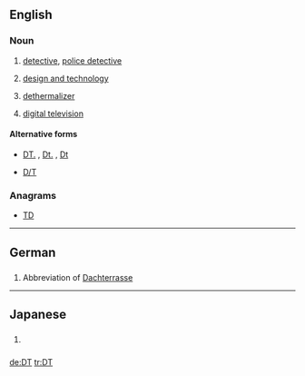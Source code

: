 ==English==
{{wikipedia}}

===Noun===
{{en-noun|~}}

# {{context|law enforcement|lang=en}} [[detective]], [[police detective]]
# {{context|education|lang=en}} [[design and technology]]
# {{context|aviation|lang=en}} [[dethermalizer]]
# [[digital television]]

====Alternative forms====
* {{sense|law enforcement}} [[DT.]] , [[Dt.]] , [[Dt]]
* {{sense|aviation}} [[D/T]]

===Anagrams===
* [[TD#English|TD]]

----

==German==

==={{abbreviation-old|de}}===
{{head|de|abbreviation}}

# Abbreviation of [[Dachterrasse]]

----
==Japanese==

==={{abbreviation-old|ja}}===
{{head|ja|initialism}}

# {{context|slang|lang=ja}} {{abbreviation of|lang=ja|dōtei}} {{gloss|[[どうてい]]}} {{qualifier|[[童貞]]}}

[[de:DT]]
[[tr:DT]]